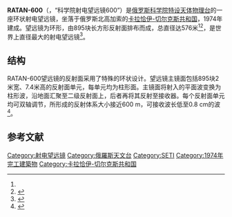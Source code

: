 {{Infobox telescope
| built = 1968 – 1974
| image = RATAN_600.jpg
| caption = RATAN-600全景
| first_light =1974年7月12日
| diameter = 576 米
| location ={{RUS}}[[卡拉恰伊-切尔克斯共和国|卡拉恰伊-切尔克斯共和国]][[泽连丘克斯卡亚区|泽连丘克斯卡亚区]]
| coords = 
|wavelength = 0.8 厘米 – 50 厘米
}}

'''RATAN-600'''（{{lang-ru|РАТАН-600 – '''РА'''диоас'''Т'''рономический '''А'''кадемии '''Н'''аук – '''600'''}}，“科学院射电望远镜600”）是[[俄罗斯科学院|俄罗斯科学院]][[特设天体物理台|特设天体物理台]]的一座环状射电望远镜，坐落于俄罗斯北高加索的[[卡拉恰伊-切尔克斯共和国|卡拉恰伊-切尔克斯共和国]]，1974年建成。望远镜为环形，由895块长方形反射面排布而成，总直径达576米<ref name="sao"/><ref>{{cite news |title=美一研究机构试图验证所谓“外星人”信号 |url=http://www.xinhuanet.com//world/2016-08/31/c_1119489064.htm |accessdate=2020-11-22 |agency=新华社 |date=2016-08-31 |archive-date=2021-05-24 |archive-url=https://web.archive.org/web/20210524160746/http://www.xinhuanet.com//world/2016-08/31/c_1119489064.htm }}</ref>，是世界上直径最大的射电望远镜<ref>{{cite news |author1=David Dickinson |title=FAST radio telescope open for business |url=https://skyandtelescope.org/astronomy-blogs/astronomy-space-david-dickinson/fast-worlds-largest-radio-telescope-open/ |website=Space and Telescope |date=2016-09-27 |accessdate=2020-11-22 |archive-date=2021-11-14 |archive-url=https://web.archive.org/web/20211114081630/https://skyandtelescope.org/astronomy-blogs/astronomy-space-david-dickinson/fast-worlds-largest-radio-telescope-open/ }}</ref>。

==结构==
RATAN-600望远镜的反射面采用了特殊的环状设计。望远镜主镜面包括895块2米宽、7.4米高的反射面单元，每单元均为柱形面。主镜面将射入的平面波变换为柱形波，沿地面汇聚至二级反射面上，后者再将其反射至接收器。每个反射面单元均可双轴调节，所形成的反射体系大小接近600 m，可接收波长低至0.8 cm的波<ref name="sao">{{cite web |url=https://www.sao.ru/hq/CG/cold/part2.htm |title=The RATAN-600 Radio Telescope |publisher=俄罗斯科学院 |accessdate=2020-11-22 |archive-date=2022-04-01 |archive-url=https://web.archive.org/web/20220401112017/https://www.sao.ru/hq/CG/cold/part2.htm }}</ref>。

==参考文献==
{{reflist}}
{{Radio astronomy|state=collapsed}}

[[Category:射电望远镜|Category:射电望远镜]]
[[Category:俄羅斯天文台|Category:俄羅斯天文台]]
[[Category:SETI|Category:SETI]]
[[Category:1974年完工建築物|Category:1974年完工建築物]]
[[Category:卡拉恰伊-切尔克斯共和国|Category:卡拉恰伊-切尔克斯共和国]]